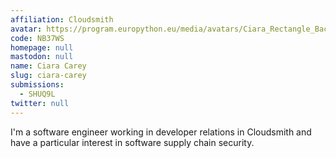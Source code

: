 ```yaml
---
affiliation: Cloudsmith
avatar: https://program.europython.eu/media/avatars/Ciara_Rectangle_Background_1_OW89AQG.jpg
code: NB37WS
homepage: null
mastodon: null
name: Ciara Carey
slug: ciara-carey
submissions:
  - SHUQ9L
twitter: null
---
```


I'm a software engineer working in developer relations in Cloudsmith and have a
particular interest in software supply chain security.
